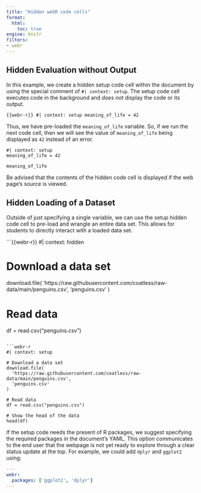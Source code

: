 ```yaml
---
title: "Hidden webR code cells"
format: 
  html:
    toc: true
engine: knitr
filters:
- webr
---
```


## Hidden Evaluation without Output

In this example, we create a hidden setup code cell within the document by using the special comment of `#| context: setup`. The setup code cell executes code in the background and _does not_ display the code or its output.

```{{webr-r}}
#| context: setup
meaning_of_life = 42
```

Thus, we have pre-loaded the `meaning_of_life` variable. So, if we run the next code cell, then we will see the value of `meaning_of_life` being displayed as `42` instead of an error.

```webr-r
#| context: setup
meaning_of_life = 42
```


```webr-r
meaning_of_life
```

::: {.callout-caution}
Be advised that the contents of the hidden code cell is displayed if the web page's source is viewed.
:::

## Hidden Loading of a Dataset

Outside of just specifying a single variable, we can use the setup hidden code cell to pre-load and wrangle an entire data set. This allows for students to directly interact with a loaded data set.

```{{webr-r}}
#| context: hidden

# Download a data set
download.file(
  'https://raw.githubusercontent.com/coatless/raw-data/main/penguins.csv',
  'penguins.csv'
)

# Read data
df = read.csv("penguins.csv")
```

```webr-r
#| context: setup

# Download a data set
download.file(
  'https://raw.githubusercontent.com/coatless/raw-data/main/penguins.csv',
  'penguins.csv'
)

# Read data
df = read.csv("penguins.csv")
```

```webr-r
# Show the head of the data
head(df)
```

::: {.callout-note}
If the setup code needs the present of R packages, we suggest specifying the required packages in the document's YAML. This option communicates to the end user that the webpage is not yet ready to explore through a clear status update at the top. For example, we could add `dplyr` and `ggplot2` using:

```yaml
---
webr:
  packages: ['ggplot2', 'dplyr']
---
```
:::